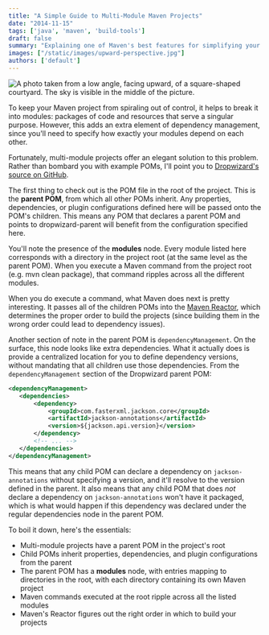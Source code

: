 ```yaml
---
title: "A Simple Guide to Multi-Module Maven Projects"
date: "2014-11-15"
tags: ['java', 'maven', 'build-tools']
draft: false
summary: "Explaining one of Maven's best features for simplifying your project structure by real world example"
images: ["/static/images/upward-perspective.jpg"]
authors: ['default']
---
```



![A photo taken from a low angle, facing upward, of a square-shaped courtyard. The sky is visible in the middle of the picture.](/static/images/upward-perspective.jpg)
<UnsplashPhotoInfo photoURL="https://unsplash.com/photos/e_5NhSomvS4" author="Chor Tsang" />

To keep your Maven project from spiraling out of control, it helps to break it into modules: packages of code and resources that serve a singular purpose. However, this adds an extra element of dependency management, since you'll need to specify how exactly your modules depend on each other.

Fortunately, multi-module projects offer an elegant solution to this problem. Rather than bombard you with example POMs, I'll point you to [Dropwizard's source on GitHub](https://github.com/dropwizard/dropwizard).

The first thing to check out is the POM file in the root of the project. This is the <strong>parent POM</strong>, from which all other POMs inherit. Any properties, dependencies, or plugin configurations defined here will be passed onto the POM's children. This means any POM that declares a parent POM and points to dropwizard-parent will benefit from the configuration specified here.

You'll note the presence of the <strong>modules</strong> node. Every module listed here corresponds with a directory in the project root (at the same level as the parent POM). When you execute a Maven command from the project root (e.g. mvn clean package), that command ripples across all the different modules.

When you do execute a command, what Maven does next is pretty interesting. It passes all of the children POMs into the [Maven Reactor](http://maven.apache.org/guides/mini/guide-multiple-modules.html), which determines the proper order to build the projects (since building them in the wrong order could lead to dependency issues).

Another section of note in the parent POM is `dependencyManagement`. On the surface, this node looks like extra dependencies. What it actually does is provide a centralized location for you to define dependency versions, without mandating that all children use those dependencies. From the `dependencyManagement` section of the Dropwizard parent POM:

```xml
<dependencyManagement>
   <dependencies>
       <dependency>
           <groupId>com.fasterxml.jackson.core</groupId>
           <artifactId>jackson-annotations</artifactId>
           <version>${jackson.api.version}</version>
       </dependency>
       <!-- ... -->
   </dependencies>
</dependencyManagement>
```

This means that any child POM can declare a dependency on `jackson-annotations` without specifying a version, and it'll resolve to the version defined in the parent. It also means that any child POM that does <em>not</em> declare a dependency on `jackson-annotations` won't have it packaged, which is what would happen if this dependency was declared under the regular dependencies node in the parent POM.

To boil it down, here's the essentials:
<ul>
  <li>Multi-module projects have a parent POM in the project's root</li>
  <li>Child POMs inherit properties, dependencies, and plugin configurations from the parent</li>
  <li>The parent POM has a <strong>modules</strong> node, with entries mapping to directories in the root, with each directory containing its own Maven project</li>
  <li>Maven commands executed at the root ripple across all the listed modules</li>
  <li>Maven's Reactor figures out the right order in which to build your projects</li>
</ul>